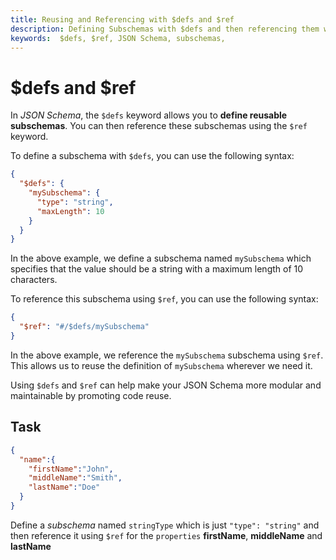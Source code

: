 ```yaml
---
title: Reusing and Referencing with $defs and $ref
description: Defining Subschemas with $defs and then referencing them with $ref 
keywords:  $defs, $ref, JSON Schema, subschemas, 
---
```



# $defs and $ref

In *JSON Schema*, the `$defs` keyword allows you to **define reusable subschemas**. You can then reference these subschemas using the `$ref` keyword.

To define a subschema with `$defs`, you can use the following syntax:

```json
{
  "$defs": {
    "mySubschema": {
      "type": "string",
      "maxLength": 10
    }
  }
}
```

In the above example, we define a subschema named `mySubschema` which specifies that the value should be a string with a maximum length of 10 characters.

To reference this subschema using `$ref`, you can use the following syntax:

```json
{
  "$ref": "#/$defs/mySubschema"
}
```

In the above example, we reference the `mySubschema` subschema using `$ref`. This allows us to reuse the definition of `mySubschema` wherever we need it.

Using `$defs` and `$ref` can help make your JSON Schema more modular and maintainable by promoting code reuse.

## Task

```json
{
  "name":{
    "firstName":"John",
    "middleName":"Smith",
    "lastName":"Doe"
  }
}
```
Define a *subschema* named `stringType` which is just `"type": "string"` and then reference it using `$ref` for the `properties` **firstName**, **middleName** and **lastName**

